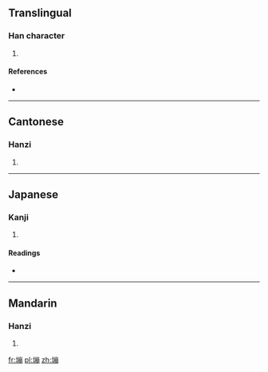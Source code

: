 ==Translingual==

===Han character===
{{Han char|rn=32|rad=土|as=11|sn=14|four=4212<sub>7</sub>|canj=土山月月 (GUBB)|ids=⿰[[土]][[崩]]}}

# {{defn|Han|sort=土11}}

====References====
* {{Han ref|kx=0236.370|dkj=05387|dj=0475.030|hdz=10480.130|uh=5874|ud=22644|bh=E15D|bd=57693}}

----

==Cantonese==

===Hanzi===
{{yue-hanzi|jyut=[[bang1]], [[paang4]]|y=bang1, paang4}}

# {{defn|lang=yue|sort=土11}}

----

==Japanese==

===Kanji===
{{ja-kanji|grade=|rs=土11}}

# {{defn|lang=ja|sort=土11}}

====Readings====
* {{ja-readings|on=[[ほう]] (hō)|kun=[[はうむる]] (haumuru)}}

----

==Mandarin==

===Hanzi===
{{cmn-hanzi|pin=[[bèng]] ([[beng4]])|wg=peng<sup>4</sup>}}

# {{defn|lang=cmn|sort=土11}}

[[fr:塴]]
[[pl:塴]]
[[zh:塴]]